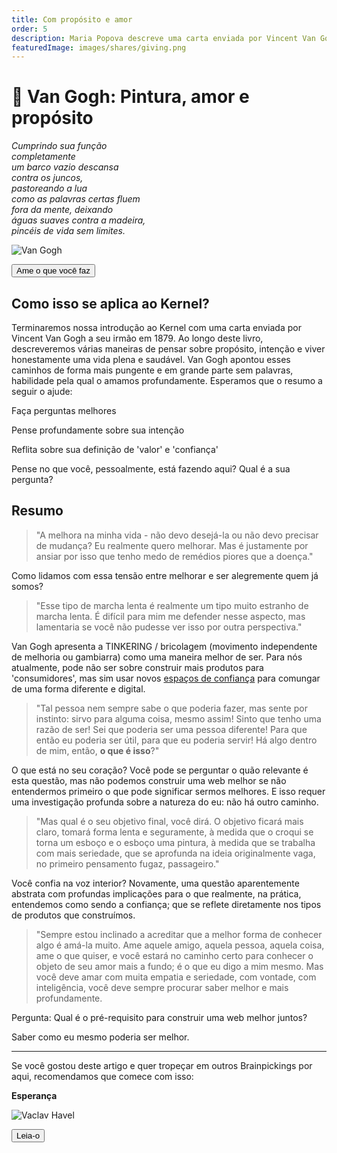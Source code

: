 ```yaml
---
title: Com propósito e amor
order: 5
description: Maria Popova descreve uma carta enviada por Vincent Van Gogh sobre amor e propósito. A melhor forma de aprendizado é através do amor.
featuredImage: images/shares/giving.png
---
```


# 🎨 Van Gogh: Pintura, amor e propósito

<InfoBlock>

<Box>

_Cumprindo sua função_  
_completamente_  
_um barco vazio descansa_  
_contra os juncos,_  
_pastoreando a lua_  
_como as palavras certas fluem_  
_fora da mente, deixando_  
_águas suaves contra a madeira,_  
_pincéis de vida sem limites._  

![Van Gogh](/images/mod0-img/vangoghselfportrait.jpg)

<Aligner center>
<Button to="https://www.themarginalian.org/2014/12/01/van-gogh-purpose-letter/">Ame o que você faz</Button>
</Aligner>

</Box>

</InfoBlock>

## Como isso se aplica ao Kernel?

Terminaremos nossa introdução ao Kernel com uma carta enviada por Vincent Van Gogh a seu irmão em 1879. Ao longo deste livro, descreveremos várias maneiras de pensar sobre propósito, intenção e viver honestamente uma vida plena e saudável. Van Gogh apontou esses caminhos de forma mais pungente e em grande parte sem palavras, habilidade pela qual o amamos profundamente. Esperamos que o resumo a seguir o ajude:

<Process>

Faça perguntas melhores

Pense profundamente sobre sua intenção

Reflita sobre sua definição de 'valor' e 'confiança'

Pense no que você, pessoalmente, está fazendo aqui? Qual é a sua pergunta?

</Process>

## Resumo

> "A melhora na minha vida - não devo desejá-la ou não devo precisar de mudança? Eu realmente quero melhorar. Mas é justamente por ansiar por isso que tenho medo de remédios piores que a doença."

Como lidamos com essa tensão entre melhorar e ser alegremente quem já somos?

> "Esse tipo de marcha lenta é realmente um tipo muito estranho de marcha lenta. É difícil para mim me defender nesse aspecto, mas lamentaria se você não pudesse ver isso por outra perspectiva."

Van Gogh apresenta a TINKERING / bricolagem (movimento independente de melhoria ou gambiarra) como uma maneira melhor de ser. Para nós atualmente, pode não ser sobre construir mais produtos para 'consumidores', mas sim usar novos [espaços de confiança](/learn/module-0/trust) para comungar de uma forma diferente e digital.

> "Tal pessoa nem sempre sabe o que poderia fazer, mas sente por instinto: sirvo para alguma coisa, mesmo assim! Sinto que tenho uma razão de ser! Sei que poderia ser uma pessoa diferente! Para que então eu poderia ser útil, para que eu poderia servir! Há algo dentro de mim, então, **o que é isso**?"

O que está no seu coração? Você pode se perguntar o quão relevante é esta questão, mas não podemos construir uma web melhor se não entendermos primeiro o que pode significar sermos melhores. E isso requer uma investigação profunda sobre a natureza do eu: não há outro caminho.

> "Mas qual é o seu objetivo final, você dirá. O objetivo ficará mais claro, tomará forma lenta e seguramente, à medida que o croqui se torna um esboço e o esboço uma pintura, à medida que se trabalha com mais seriedade, que se aprofunda na ideia originalmente vaga, no primeiro pensamento fugaz, passageiro."

Você confia na voz interior? Novamente, uma questão aparentemente abstrata com profundas implicações para o que realmente, na prática, entendemos como sendo a confiança; que se reflete diretamente nos tipos de produtos que construímos.

> "Sempre estou inclinado a acreditar que a melhor forma de conhecer algo é amá-la muito. Ame aquele amigo, aquela pessoa, aquela coisa, ame o que quiser, e você estará no caminho certo para conhecer o objeto de seu amor mais a fundo; é o que eu digo a mim mesmo. Mas você deve amar com muita empatia e seriedade, com vontade, com inteligência, você deve sempre procurar saber melhor e mais profundamente.

<Flash>

<Card>

Pergunta: Qual é o pré-requisito para construir uma web melhor juntos?

Saber como eu mesmo poderia ser melhor.

</Card>

</Flash>

---

Se você gostou deste artigo e quer tropeçar em outros Brainpickings por aqui, recomendamos que comece com isso:

<InfoBlock>

<Box>

**Esperança**

![Vaclav Havel](/images/mod0-img/impossible.jpg)

<Aligner center>
<Button to="https://www.themarginalian.org/2019/09/22/vaclav-havel-hope/">
    Leia-o
</Button>
</Aligner>

</Box>

</InfoBlock>

